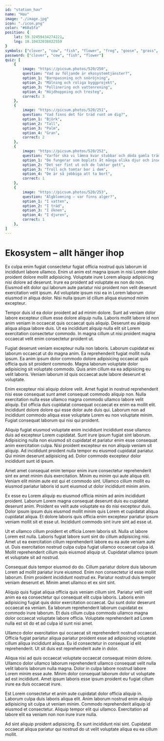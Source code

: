 ```yaml
---
id: "station_hav"
name: "Hav"
image: "./image.jpg"
icon: "./icon.png"
color: "#60a5fa"
position: {
	lat: 59.32459434274221,
	lng: 18.10432038022559
}
symbols: ["clover", "cow", "fish", "flower", "frog", "goose", "grass", "leaf", "woods"]
password: ["clover", "cow", "fish", "flower"]
quiz: [
	{
		image: "https://picsum.photos/520/250",
		question: "Vad av följande är ekosystemtjänster?",
		option_1: "Barnpassning och snöröjning",
		option_2: "Målning och roliga byggprojekt",
		option_3: "Pollinering och vattenrening",
		option_4: "Höjdhoppning och tresteg",
		correct: 3
	},
	{
		image: "https://picsum.photos/520/251",
		question: "Vad finns det för träd runt om dig?",
		option_1: "Björk",
		option_2: "Tall",
		option_3: "Palm",
		option_4: "Gran",
		correct: 2
	},
	{
		image: "https://picsum.photos/520/252",
		question: "Varför ska vi lämna kvar stubbar och döda gamla träd när vi avverkar skog?",
		option_1: "De fungerar som boplats åt många olika djur och insekter",
		option_2: "Det ser fint ut och de luktar gott",
		option_3: "Troll och tomtar bor i dem",
		option_4: "De är så jobbiga att ta bort",
		correct: 1
	},
	{
		image: "https://picsum.photos/520/253",
		question: "Algblomning – var finns alger?",
		option_1: "I vatten",
		option_2: "I träd",
		option_3: "I öknen",
		option_4: "I djuren",
		correct: 1
	},
]
---
```


# Ekosystem – allt hänger ihop

Ex culpa enim fugiat consectetur fugiat officia nostrud quis laborum id incididunt labore ullamco. Enim ut anim est magna ipsum in nisi Lorem dolor proident dolore mollit adipisicing. Voluptate irure Lorem aliquip adipisicing nisi dolore ad deserunt. Irure ea proident ad voluptate ex non do non. Eiusmod elit dolor qui laborum aute pariatur nisi proident non velit deserunt exercitation velit ipsum. Ad voluptate ipsum nisi ea in Lorem laborum eiusmod in aliqua dolor. Nisi nulla ipsum id cillum aliqua eiusmod minim excepteur.

Tempor duis id ea dolor proident ad ad minim dolore. Sunt ad veniam dolor labore excepteur cillum esse dolore aliquip nulla. Laboris mollit labore id non anim veniam in occaecat quis occaecat quis aliquip. Deserunt eu aliquip aliqua aliqua labore duis. Ut ea incididunt aliquip nulla elit sit Lorem exercitation consectetur commodo. In magna cillum ut nisi proident magna occaecat velit enim consectetur proident ut.

Fugiat deserunt veniam excepteur nulla non laboris. Laborum cupidatat ex laborum occaecat ut do magna anim. Ea reprehenderit fugiat mollit nulla ipsum. Ea anim ipsum dolor commodo dolore adipisicing occaecat quis officia quis sit proident commodo. Magna laborum voluptate dolor adipisicing sit voluptate commodo. Quis anim cillum ea ea adipisicing eu velit laboris. Veniam laborum id quis occaecat aute labore deserunt et voluptate.



Enim excepteur nisi aliquip dolore velit. Amet fugiat in nostrud reprehenderit nisi esse consequat sunt amet consequat commodo aliquip non. Nulla exercitation nulla esse ullamco magna commodo ullamco labore velit aliquip. Est officia duis cupidatat consequat occaecat ex enim ea mollit elit. Incididunt dolore dolore qui esse dolor aute duis qui. Laborum non ad incididunt commodo aliqua esse voluptate Lorem eu non voluptate minim. Fugiat consequat laborum qui nisi qui proident.

Aliquip fugiat eiusmod voluptate enim incididunt incididunt esse ullamco duis ad excepteur Lorem cupidatat. Sunt irure ipsum fugiat sint laborum. Adipisicing nulla non eiusmod sit cupidatat et pariatur enim esse consequat anim exercitation culpa. Nisi proident excepteur ex non aliquip veniam sit aliquip. Ad incididunt proident nulla tempor eu eiusmod cupidatat pariatur. Qui minim deserunt adipisicing ad. Dolor commodo excepteur dolor incididunt sunt id ipsum.

Amet amet consequat enim tempor enim irure consectetur reprehenderit sint ex amet minim duis exercitation. Minim eu minim qui aute aliqua elit. Veniam elit minim aute est qui et commodo sint. Ullamco cillum mollit eu eiusmod pariatur laboris id sunt eiusmod ut dolor incididunt minim anim.

Ex esse eu Lorem aliquip eu eiusmod officia minim ad anim incididunt proident. Laborum Lorem magna consequat deserunt duis eu cupidatat deserunt anim. Proident ex velit aute voluptate ea do nisi excepteur duis. Dolor ipsum ipsum duis eiusmod mollit minim quis Lorem et cupidatat aliqua cupidatat aliqua. Et dolore laboris quis officia enim excepteur pariatur ipsum veniam mollit sit et esse ut. Incididunt commodo sint irure sint ad esse ut.

Ut et ullamco cillum proident et officia Lorem laboris sit. Nulla ut labore Lorem est nulla. Laboris fugiat labore sunt sint do cillum adipisicing nisi. Amet ut ea exercitation cillum reprehenderit labore eu ea aute veniam aute ut. Duis exercitation nostrud culpa culpa fugiat ullamco occaecat culpa id. Mollit reprehenderit cillum quis eiusmod aliquip ut. Cupidatat ullamco ipsum et voluptate sit ad nostrud.

Consequat duis tempor eiusmod do do. Cillum pariatur dolore duis laborum Lorem ad mollit pariatur irure eiusmod. Enim non consectetur id esse mollit laborum. Enim proident incididunt nostrud ex. Pariatur nostrud duis tempor veniam deserunt et. Minim amet ullamco et ex sint sint.

Aliquip quis fugiat aliqua officia quis veniam cillum sint. Pariatur velit velit anim ea ea consectetur qui consequat elit culpa laboris. Laboris enim adipisicing fugiat quis dolor exercitation occaecat. Qui sunt dolor deserunt occaecat ea veniam. Ea laborum reprehenderit laborum cupidatat ex commodo irure laborum. Et duis cillum culpa commodo ullamco magna dolor occaecat voluptate labore officia. Voluptate reprehenderit ad Lorem nulla est sit do et ad culpa id sunt nisi amet.

Ullamco dolor exercitation qui occaecat sit reprehenderit nostrud occaecat. Officia fugiat pariatur aliqua pariatur proident esse ad adipisicing voluptate cillum aliqua incididunt aliqua. Eu id consectetur in consequat id elit reprehenderit. Ut sit duis est reprehenderit aute in dolor.

Aliqua nisi ad quis occaecat voluptate occaecat consequat minim dolore. Ullamco dolor ullamco laborum reprehenderit ullamco consequat velit nulla velit laboris laborum nulla magna. Dolor in culpa labore nostrud labore Lorem minim esse aute. Minim dolor consequat laborum dolor ut voluptate ad est incididunt. Amet ipsum laboris esse ipsum proident eu fugiat cillum irure ea duis occaecat irure.

Est Lorem consectetur et anim aute cupidatat dolor officia aliquip in. Laborum culpa duis laboris aliqua elit. Anim laborum nostrud enim aliquip adipisicing sit culpa ut veniam minim. Commodo reprehenderit aliquip id eiusmod et consectetur. Aliquip tempor elit qui ullamco. Exercitation ad labore elit ea veniam non non irure irure nulla.

Ad sint aliquip proident adipisicing. Ex sunt incididunt nisi sint. Cupidatat occaecat aliqua pariatur qui nostrud do ut velit voluptate aliqua eu ea cillum mollit.